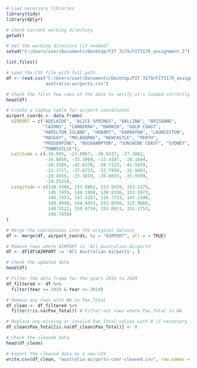```{r}
# Load necessary libraries
library(tidy)
library(dplyr)

# Check current working directory
getwd()

# Set the working directory (if needed)
setwd("C:/Users/user/Documents/Desktop/FIT 3179/FIT3179_assignment_2")

list.files()

# Load the CSV file with full path
df <- read.csv("C:/Users/user/Documents/Desktop/FIT 3179/FIT3179_assignment_2/
               australia-airports.csv")

# Check the first few rows of the data to verify it's loaded correctly
head(df)

# Create a lookup table for airport coordinates
airport_coords <- data.frame(
  AIRPORT = c("ADELAIDE", "ALICE SPRINGS", "BALLINA", "BRISBANE", 
              "CAIRNS", "CANBERRA", "DARWIN", "GOLD COAST", 
              "HAMILTON ISLAND", "HOBART", "KARRATHA", "LAUNCESTON", 
              "MACKAY", "MELBOURNE", "NEWCASTLE", "PERTH", 
              "PROSERPINE", "ROCKHAMPTON", "SUNSHINE COAST", "SYDNEY", 
              "TOWNSVILLE"),
  Latitude = c(-34.945, -23.8067, -28.8337, -27.3842, 
               -16.8858, -35.3069, -12.4147, -28.1644, 
               -20.3589, -42.8370, -20.7122, -41.5459, 
               -21.1717, -37.6733, -32.7950, -31.9403, 
               -20.4959, -23.3819, -26.6033, -33.9399, 
               -19.2525),
  Longitude = c(138.5306, 133.8862, 153.5619, 153.1175, 
                145.7455, 149.1958, 130.8336, 153.3973, 
                148.7553, 147.3257, 116.7733, 147.2148, 
                149.4998, 144.8433, 151.8356, 115.9666, 
                148.5522, 150.4759, 153.0911, 151.1753, 
                146.7658)
)

# Merge the coordinates into the original dataset
df <- merge(df, airport_coords, by = "AIRPORT", all.x = TRUE)

# Remove rows where AIRPORT is 'All Australian Airports'
df <- df[df$AIRPORT != 'All Australian Airports', ]

# Check the updated data
head(df)

# Filter the data frame for the years 2019 to 2024
df_filtered <- df %>%
  filter(Year >= 2019 & Year <= 2024)

# Remove any rows with NA in Pax_Total
df_clean <- df_filtered %>%
  filter(!is.na(Pax_Total)) # Filter out rows where Pax_Total is NA

# Replace any missing or invalid Pax_Total values with 0 if necessary
df_clean$Pax_Total[is.na(df_clean$Pax_Total)] <- 0

# Check the cleaned data
head(df_clean)

# Export the cleaned data as a new CSV
write.csv(df_clean, "australia-airports-coor-cleaned.csv", row.names = FALSE)


```
